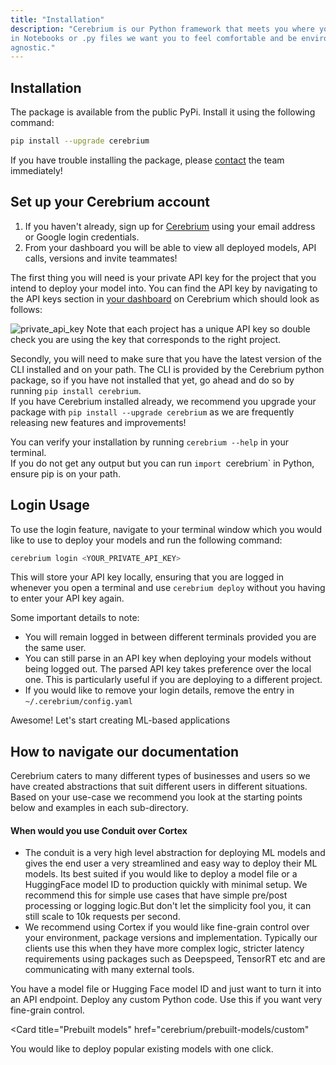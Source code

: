 ```yaml
---
title: "Installation"
description: "Cerebrium is our Python framework that meets you where you work - whether it be
in Notebooks or .py files we want you to feel comfortable and be environment
agnostic."
---
```


## Installation

The package is available from the public PyPi. Install it using the following
command:

```bash
pip install --upgrade cerebrium
```

If you have trouble installing the package, please [contact](mailto:support@cerebrium.ai) the team immediately!

## Set up your Cerebrium account

1. If you haven't already, sign up for
   [Cerebrium](https://dashboard.cerebrium.ai) using your email address or
   Google login credentials.
2. From your dashboard you will be able to view all deployed models, API calls,
   versions and invite teammates!

The first thing you will need is your private API key for the project that you intend to deploy your model into. You can find the API key by navigating to the API keys section in [your dashboard](https://dashboard.cerebrium.ai/projects/) on Cerebrium which should look as follows:

![private_api_key](/images/cortex/api_keys_private_key.png)
Note that each project has a unique API key so double check you are using the key that corresponds to the right project.

Secondly, you will need to make sure that you have the latest version of the CLI installed and on your path. The CLI is provided by the Cerebrium python package, so if you have not installed that yet, go ahead and do so by running `pip install cerebrium`.  
If you have Cerebrium installed already, we recommend you upgrade your package with `pip install --upgrade cerebrium` as we are frequently releasing new features and improvements!

You can verify your installation by running `cerebrium --help` in your terminal.  
If you do not get any output but you can run `import `cerebrium` in Python, ensure pip is on your path.

## Login Usage

To use the login feature, navigate to your terminal window which you would like to use to deploy your models and run the following command:

```bash
cerebrium login <YOUR_PRIVATE_API_KEY>
```

This will store your API key locally, ensuring that you are logged in whenever you open a terminal and use `cerebrium deploy` without you having to enter your API key again.

Some important details to note:

- You will remain logged in between different terminals provided you are the same user.
- You can still parse in an API key when deploying your models without being logged out. The parsed API key takes preference over the local one. This is particularly useful if you are deploying to a different project.
- If you would like to remove your login details, remove the entry in `~/.cerebrium/config.yaml`

Awesome! Let's start creating ML-based applications

## How to navigate our documentation

Cerebrium caters to many different types of businesses and users so we have created abstractions that suit different users in different situations. Based on your use-case we recommend you look at the starting points below and examples in each sub-directory.

#### When would you use Conduit over Cortex

- The conduit is a very high level abstraction for deploying ML models and gives the end user a very streamlined and easy way to deploy their ML models. Its best suited if you would like to deploy a model file or a HuggingFace model ID to production quickly with minimal setup. We recommend this for simple use cases that have simple pre/post processing or logging logic.But don't let the simplicity fool you, it can still scale to 10k requests per second.
- We recommend using Cortex if you would like fine-grain control over your environment, package versions and implementation. Typically our clients use this when they have more complex logic, stricter latency requirements using packages such as Deepspeed, TensorRT etc and are communicating with many external tools.

<CardGroup>
<Card title="Conduit" href="cerebrium/conduit/introduction">
  You have a model file or Hugging Face model ID and just want to turn it into
  an API endpoint.
</Card>

<Card title="Cortex" href="cerebrium/cortex/introduction">
  Deploy any custom Python code. Use this if you want very fine-grain control.
</Card>

<Card
  title="Prebuilt models"
  href="cerebrium/prebuilt-models/custom"
>
  You would like to deploy popular existing models with one click.
</Card>
</CardGroup>
